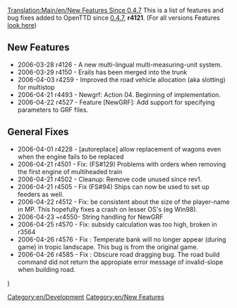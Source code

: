 [[Translation:Main/en/New Features Since 0.4.7]]
{{en/-}}
This is a list of features and bug fixes added to OpenTTD since [[Main/en/OpenTTD 0.4.7|0.4.7]], '''r4121'''. (For all versions Features [[Category/en/New Features|look here]])


==New Features==

* 2006-03-28 r4126 - A new multi-lingual multi-measuring-unit system.
* 2006-03-29 r4150 - Erails has been merged into the trunk
* 2006-04-03 r4259 - Improved the road vehicle allocation (aka slotting) for multistop
* 2006-04-21 r4493 - Newgrf: Action 04. Beginning of implementation. 
* 2006-04-22 r4527 - Feature [NewGRF]: Add support for specifying parameters to GRF files.

==General Fixes==

* 2006-04-01 r4228 - [autoreplace] allow replacement of wagons even when the engine fails to be replaced
* 2006-04-21 r4501 - Fix: (FS#129) Problems with orders when removing the first engine of multiheaded train
* 2006-04-21 r4502 - Cleanup: Remove code unused since rev1. 
* 2006-04-21 r4505 - Fix (FS#94) Ships can now be used to set up feeders as well. 
* 2006-04-22 r4512 - Fix: be consistent about the size of the player-name in MP. This hopefully fixes a crash on lesser OS's (eg Win98).
* 2006-04-23 ~r4550- String handling for NewGRF
* 2006-04-25 r4570 - Fix: subsidy calculation was too high, broken in r3564
* 2006-04-26 r4576 - Fix : Temperate bank will no longer appear (during game) in tropic landscape. This bug is from the original game.
* 2006-04-26 r4585 - Fix : Obscure road dragging bug. The road build command did not return the appropiate error message of invalid-slope when building road.


[[Category:en/Development]][[Category:en/New Features]])